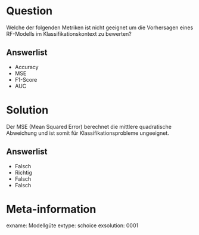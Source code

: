 Question
========

Welche der folgenden Metriken ist nicht geeignet um die Vorhersagen eines RF-Modells im Klassifikationskontext zu bewerten?

Answerlist
----------
* Accuracy
* MSE
* F1-Score
* AUC

Solution
========

Der MSE (Mean Squared Error) berechnet die mittlere quadratische Abweichung und ist somit für Klassifikationsprobleme ungeeignet.

Answerlist
----------
* Falsch
* Richtig
* Falsch
* Falsch


Meta-information
================
exname: Modellgüte
extype: schoice
exsolution: 0001